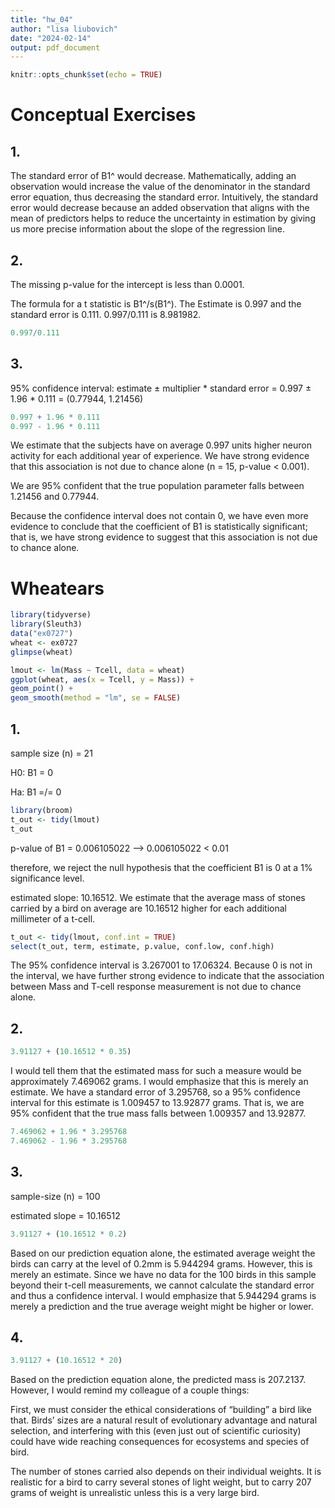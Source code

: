 ```yaml
---
title: "hw_04"
author: "lisa liubovich"
date: "2024-02-14"
output: pdf_document
---
```


```r
knitr::opts_chunk$set(echo = TRUE)
```

# Conceptual Exercises

## 1.

The standard error of B1\^ would decrease. Mathematically, adding an observation would increase the value of the denominator in the standard error equation, thus decreasing the standard error. Intuitively, the standard error would decrease because an added observation that aligns with the mean of predictors helps to reduce the uncertainty in estimation by giving us more precise information about the slope of the regression line.

## 2.

The missing p-value for the intercept is less than 0.0001.

The formula for a t statistic is B1\^/s(B1\^). The Estimate is 0.997 and the standard error is 0.111. 0.997/0.111 is 8.981982.

```r
0.997/0.111
```

## 3.

95% confidence interval: estimate ± multiplier \* standard error = 0.997 ± 1.96 \* 0.111 = (0.77944, 1.21456)

```r
0.997 + 1.96 * 0.111
0.997 - 1.96 * 0.111
```

We estimate that the subjects have on average 0.997 units higher neuron activity for each additional year of experience. We have strong evidence that this association is not due to chance alone (n = 15, p-value \< 0.001).

We are 95% confident that the true population parameter falls between 1.21456 and 0.77944.

Because the confidence interval does not contain 0, we have even more evidence to conclude that the coefficient of B1 is statistically significant; that is, we have strong evidence to suggest that this association is not due to chance alone.

# Wheatears

```r
library(tidyverse)
library(Sleuth3)
data("ex0727")
wheat <- ex0727
glimpse(wheat)
```

```r
lmout <- lm(Mass ~ Tcell, data = wheat)
ggplot(wheat, aes(x = Tcell, y = Mass)) +
geom_point() +
geom_smooth(method = "lm", se = FALSE)
```

## 1.

sample size (n) = 21

H0: B1 = 0

Ha: B1 =/= 0

```r
library(broom)
t_out <- tidy(lmout)
t_out
```

p-value of B1 = 0.006105022 --\> 0.006105022 \< 0.01

therefore, we reject the null hypothesis that the coefficient B1 is 0 at a 1% significance level.

estimated slope: 10.16512. We estimate that the average mass of stones carried by a bird on average are 10.16512 higher for each additional millimeter of a t-cell.

```r
t_out <- tidy(lmout, conf.int = TRUE)
select(t_out, term, estimate, p.value, conf.low, conf.high)
```

The 95% confidence interval is 3.267001 to 17.06324. Because 0 is not in the interval, we have further strong evidence to indicate that the association between Mass and T-cell response measurement is not due to chance alone.

## 2.

```r
3.91127 + (10.16512 * 0.35)
```

I would tell them that the estimated mass for such a measure would be approximately 7.469062 grams. I would emphasize that this is merely an estimate. We have a standard error of 3.295768, so a 95% confidence interval for this estimate is 1.009457 to 13.92877 grams. That is, we are 95% confident that the true mass falls between 1.009357 and 13.92877.

```r
7.469062 + 1.96 * 3.295768
7.469062 - 1.96 * 3.295768
```

## 3.

sample-size (n) = 100

estimated slope = 10.16512

```r
3.91127 + (10.16512 * 0.2)
```

Based on our prediction equation alone, the estimated average weight the birds can carry at the level of 0.2mm is 5.944294 grams. However, this is merely an estimate. Since we have no data for the 100 birds in this sample beyond their t-cell measurements, we cannot calculate the standard error and thus a confidence interval. I would emphasize that 5.944294 grams is merely a prediction and the true average weight might be higher or lower.

## 4.

```r
3.91127 + (10.16512 * 20)
```

Based on the prediction equation alone, the predicted mass is 207.2137. However, I would remind my colleague of a couple things:

First, we must consider the ethical considerations of "building" a bird like that. Birds' sizes are a natural result of evolutionary advantage and natural selection, and interfering with this (even just out of scientific curiosity) could have wide reaching consequences for ecosystems and species of bird.

The number of stones carried also depends on their individual weights. It is realistic for a bird to carry several stones of light weight, but to carry 207 grams of weight is unrealistic unless this is a very large bird.
